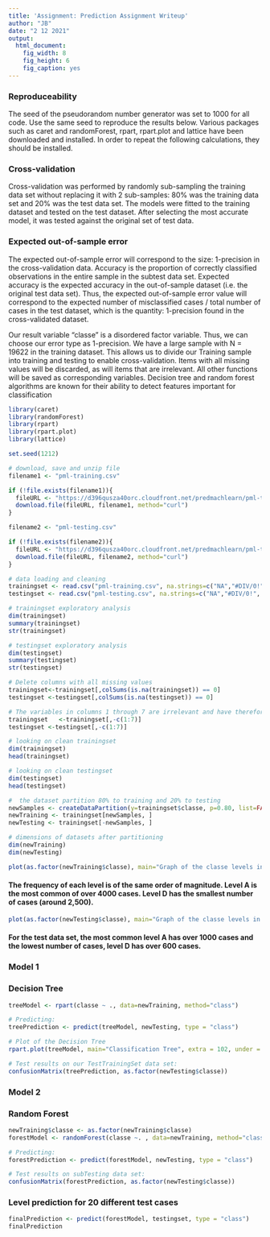 ```yaml
---
title: 'Assignment: Prediction Assignment Writeup'
author: "JB"
date: "2 12 2021"
output: 
  html_document: 
    fig_width: 8
    fig_height: 6
    fig_caption: yes
---
```


### Reproduceability

The seed of the pseudorandom number generator was set to 1000 for all code. Use the same seed to reproduce the results below. Various packages such as caret and randomForest, rpart, rpart.plot and lattice have been downloaded and installed. In order to repeat the following calculations, they should be installed.

### Cross-validation

Cross-validation was performed by randomly sub-sampling the training data set without replacing it with 2 sub-samples: 80% was the training data set and 20% was the test data set. The models were fitted to the training dataset and tested on the test dataset. After selecting the most accurate model, it was tested against the original set of test data.

### Expected out-of-sample error

The expected out-of-sample error will correspond to the size: 1-precision in the cross-validation data. Accuracy is the proportion of correctly classified observations in the entire sample in the subtest data set. Expected accuracy is the expected accuracy in the out-of-sample dataset (i.e. the original test data set). Thus, the expected out-of-sample error value will correspond to the expected number of misclassified cases / total number of cases in the test dataset, which is the quantity: 1-precision found in the cross-validated dataset.

Our result variable "classe" is a disordered factor variable. Thus, we can choose our error type as 1-precision. We have a large sample with N = 19622 in the training dataset. This allows us to divide our Training sample into training and testing to enable cross-validation. Items with all missing values will be discarded, as will items that are irrelevant. All other functions will be saved as corresponding variables. Decision tree and random forest algorithms are known for their ability to detect features important for classification

```r
library(caret)
library(randomForest)
library(rpart)
library(rpart.plot)
library(lattice)

set.seed(1212)
```

```r
# download, save and unzip file
filename1 <- "pml-training.csv"

if (!file.exists(filename1)){
  fileURL <- "https://d396qusza40orc.cloudfront.net/predmachlearn/pml-training.csv"
  download.file(fileURL, filename1, method="curl")
}  

filename2 <- "pml-testing.csv"

if (!file.exists(filename2)){
  fileURL <- "https://d396qusza40orc.cloudfront.net/predmachlearn/pml-testing.csv"
  download.file(fileURL, filename2, method="curl")
}
```

```r
# data loading and cleaning
trainingset <- read.csv("pml-training.csv", na.strings=c("NA","#DIV/0!", ""))
testingset <- read.csv("pml-testing.csv", na.strings=c("NA","#DIV/0!", ""))
```

```r
# trainingset exploratory analysis
dim(trainingset)
summary(trainingset)
str(trainingset)

# testingset exploratory analysis
dim(testingset)
summary(testingset)
str(testingset)
```

```r
# Delete columns with all missing values
trainingset<-trainingset[,colSums(is.na(trainingset)) == 0]
testingset <-testingset[,colSums(is.na(testingset)) == 0]

# The variables in columns 1 through 7 are irrelevant and have therefore been removed
trainingset   <-trainingset[,-c(1:7)]
testingset <-testingset[,-c(1:7)]
```

```r
# looking on clean trainingset
dim(trainingset)
head(trainingset)

# looking on clean testingset
dim(testingset)
head(testingset)
```

```r
#  the dataset partition 80% to training and 20% to testing
newSamples <- createDataPartition(y=trainingset$classe, p=0.80, list=FALSE)
newTraining <- trainingset[newSamples, ] 
newTesting <- trainingset[-newSamples, ]
```

```r
# dimensions of datasets after partitioning
dim(newTraining)
dim(newTesting)
```

```r
plot(as.factor(newTraining$classe), main="Graph of the classe levels in the training dataset", xlab="levels", ylab="Frequency")
```

#### The frequency of each level is of the same order of magnitude. Level A is the most common of over 4000 cases. Level D has the smallest number of cases (around 2,500).

```r
plot(as.factor(newTesting$classe), main="Graph of the classe levels in the testing dataset", xlab="levels", ylab="Frequency")
```

#### For the test data set, the most common level A has over 1000 cases and the lowest number of cases, level D has over 600 cases.

### Model 1

### Decision Tree

```r
treeModel <- rpart(classe ~ ., data=newTraining, method="class")

# Predicting:
treePrediction <- predict(treeModel, newTesting, type = "class")

# Plot of the Decision Tree
rpart.plot(treeModel, main="Classification Tree", extra = 102, under = TRUE, faclen = 0, fallen.leaves = TRUE, tweak = 1.7)

# Test results on our TestTrainingSet data set:
confusionMatrix(treePrediction, as.factor(newTesting$classe))
```

### Model 2

### Random Forest

```r
newTraining$classe <- as.factor(newTraining$classe)
forestModel <- randomForest(classe ~. , data=newTraining, method="class")

# Predicting:
forestPrediction <- predict(forestModel, newTesting, type = "class")

# Test results on subTesting data set:
confusionMatrix(forestPrediction, as.factor(newTesting$classe))
```

### Level prediction for 20 different test cases

```r
finalPrediction <- predict(forestModel, testingset, type = "class")
finalPrediction
```
